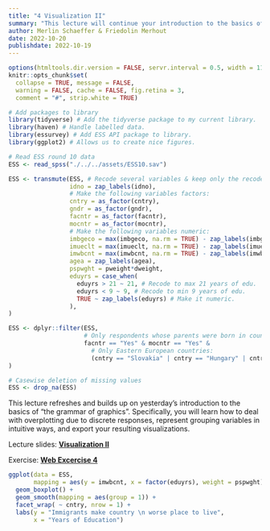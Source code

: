 ```yaml
---
title: "4 Visualization II"
summary: "This lecture will continue your introduction to the basics of the grammar of graphics and ggplot2."
author: Merlin Schaeffer & Friedolin Merhout
date: 2022-10-20
publishdate: 2022-10-19
---
```


```r
options(htmltools.dir.version = FALSE, servr.interval = 0.5, width = 115, digits = 2)
knitr::opts_chunk$set(
  collapse = TRUE, message = FALSE, 
  warning = FALSE, cache = FALSE, fig.retina = 3,
  comment = "#", strip.white = TRUE)

# Add packages to library
library(tidyverse) # Add the tidyverse package to my current library.
library(haven) # Handle labelled data.
library(essurvey) # Add ESS API package to library.
library(ggplot2) # Allows us to create nice figures.

# Read ESS round 10 data
ESS <- read_spss("./../../assets/ESS10.sav")

ESS <- transmute(ESS, # Recode several variables & keep only the recoded ones (i.e., transmute vs mutate). #<<
                 idno = zap_labels(idno),
                 # Make the following variables factors:
                 cntry = as_factor(cntry), 
                 gndr = as_factor(gndr),
                 facntr = as_factor(facntr),
                 mocntr = as_factor(mocntr),
                 # Make the following variables numeric:
                 imbgeco = max(imbgeco, na.rm = TRUE) - zap_labels(imbgeco), # Also turn scale around.
                 imueclt = max(imueclt, na.rm = TRUE) - zap_labels(imueclt), # Also turn scale around.
                 imwbcnt = max(imwbcnt, na.rm = TRUE) - zap_labels(imwbcnt), # Also turn scale around.
                 agea = zap_labels(agea),
                 pspwght = pweight*dweight,
                 eduyrs = case_when(
                   eduyrs > 21 ~ 21, # Recode to max 21 years of edu.
                   eduyrs < 9 ~ 9, # Recode to min 9 years of edu.
                   TRUE ~ zap_labels(eduyrs) # Make it numeric.
                 ),
)

ESS <- dplyr::filter(ESS,
                     # Only respondents whose parents were born in country of interview.
                     facntr == "Yes" & mocntr == "Yes" &
                       # Only Eastern European countries:
                       (cntry == "Slovakia" | cntry == "Hungary" | cntry == "Czechia" | cntry == "Slovenia")
)

# Casewise deletion of missing values
ESS <- drop_na(ESS)
```

This lecture refreshes and builds up on yesterday's introduction to the basics of "the grammar of graphics". Specifically, you will learn how to deal with overplotting due to discrete responses, represent grouping variables in intuitive ways, and export your resulting visualizations.

Lecture slides: [**Visualization II**](/4-Visualization-II/4-Visualization-II.html)

Exercise: [**Web Excercise 4**](/exercises/exercise4.html)

```r
ggplot(data = ESS, 
       mapping = aes(y = imwbcnt, x = factor(eduyrs), weight = pspwght)) +
  geom_boxplot() +
  geom_smooth(mapping = aes(group = 1)) +
  facet_wrap( ~ cntry, nrow = 1) + 
  labs(y = "Immigrants make country \n worse place to live", 
       x = "Years of Education")
```

